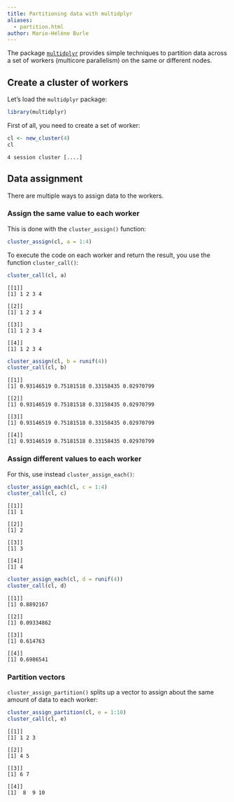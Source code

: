 ```yaml
---
title: Partitioning data with multidplyr
aliases:
  - partition.html
author: Marie-Hélène Burle
---
```


:::{.def}

The package [`multidplyr`](https://cran.r-project.org/web/packages/multidplyr/index.html) provides simple techniques to partition data across a set of workers (multicore parallelism) on the same or different nodes.

:::

## Create a cluster of workers

Let's load the `multidplyr` package:

```.r
library(multidplyr)
```

First of all, you need to create a set of worker:

```.r
cl <- new_cluster(4)
cl
```

```
4 session cluster [....]
```

## Data assignment

There are multiple ways to assign data to the workers.

### Assign the same value to each worker

This is done with the `cluster_assign()` function:

```.r
cluster_assign(cl, a = 1:4)
```

To execute the code on each worker and return the result, you use the function `cluster_call()`:

```.r
cluster_call(cl, a)
```

```
[[1]]
[1] 1 2 3 4

[[2]]
[1] 1 2 3 4

[[3]]
[1] 1 2 3 4

[[4]]
[1] 1 2 3 4
```

```.r
cluster_assign(cl, b = runif(4))
cluster_call(cl, b)
```

```
[[1]]
[1] 0.93146519 0.75181518 0.33158435 0.02970799

[[2]]
[1] 0.93146519 0.75181518 0.33158435 0.02970799

[[3]]
[1] 0.93146519 0.75181518 0.33158435 0.02970799

[[4]]
[1] 0.93146519 0.75181518 0.33158435 0.02970799
```

### Assign different values to each worker

For this, use instead `cluster_assign_each()`:

```.r
cluster_assign_each(cl, c = 1:4)
cluster_call(cl, c)
```

```
[[1]]
[1] 1

[[2]]
[1] 2

[[3]]
[1] 3

[[4]]
[1] 4
```

```.r
cluster_assign_each(cl, d = runif(4))
cluster_call(cl, d)
```

```
[[1]]
[1] 0.8892167

[[2]]
[1] 0.09334862

[[3]]
[1] 0.614763

[[4]]
[1] 0.6986541
```

### Partition vectors

`cluster_assign_partition()` splits up a vector to assign about the same amount of data to each worker:

```.r
cluster_assign_partition(cl, e = 1:10)
cluster_call(cl, e)
```

```
[[1]]
[1] 1 2 3

[[2]]
[1] 4 5

[[3]]
[1] 6 7

[[4]]
[1]  8  9 10
```
